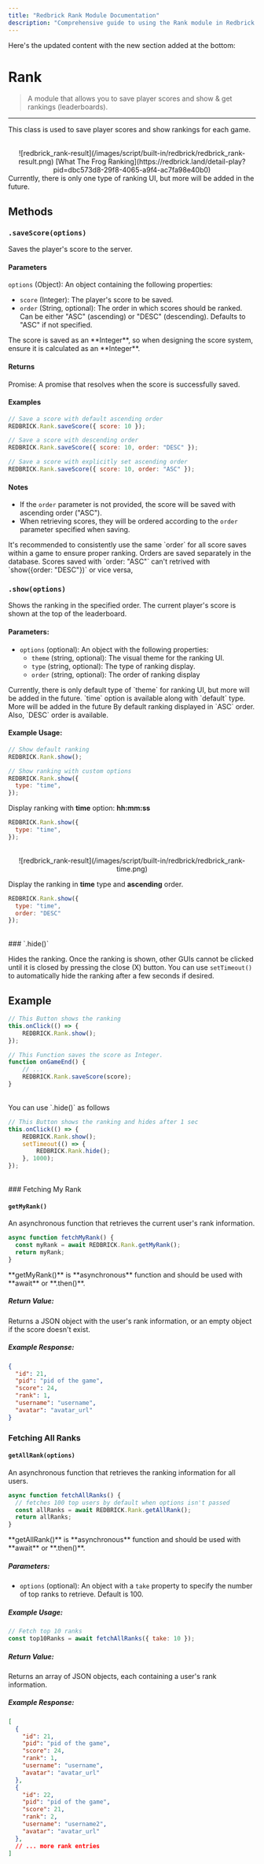 ```yaml
---
title: "Redbrick Rank Module Documentation"
description: "Comprehensive guide to using the Rank module in Redbrick Studios."
---
```

Here's the updated content with the new section added at the bottom:


# Rank

> A module that allows you to save player scores and show & get rankings (leaderboards).

---

This class is used to save player scores and show rankings for each game.

<br/>
<center>
    ![redbrick_rank-result](/images/script/built-in/redbrick/redbrick_rank-result.png)
    [What The Frog Ranking](https://redbrick.land/detail-play?pid=dbc573d8-29f8-4065-a9f4-ac7fa98e40b0)
</center>

<Callout type="info">
  Currently, there is only one type of ranking UI, but more will be added in the future.
</Callout>

## Methods

### `.saveScore(options)`

Saves the player's score to the server.

#### Parameters

`options` (Object): An object containing the following properties:

- `score` (Integer): The player's score to be saved.
- `order` (String, optional): The order in which scores should be ranked. Can be either "ASC" (ascending) or "DESC" (descending). Defaults to "ASC" if not specified.

<Callout type="warning">
    The score is saved as an **Integer**, so when designing the score system, ensure it is calculated as an **Integer**.
</Callout>

#### Returns

Promise: A promise that resolves when the score is successfully saved.

#### Examples

```javascript
// Save a score with default ascending order
REDBRICK.Rank.saveScore({ score: 10 });

// Save a score with descending order
REDBRICK.Rank.saveScore({ score: 10, order: "DESC" });

// Save a score with explicitly set ascending order
REDBRICK.Rank.saveScore({ score: 10, order: "ASC" });
```

#### Notes

- If the `order` parameter is not provided, the score will be saved with ascending order ("ASC").
- When retrieving scores, they will be ordered according to the `order` parameter specified when saving.

<Callout type="info">
    It's recommended to consistently use the same `order` for all score saves within a game to ensure proper ranking.
</Callout>
<Callout type="info">
    Orders are saved separately in the database. Scores saved with `order: "ASC"` can't retrived with `show({order: "DESC"})` or vice versa,
</Callout>

<br/>

### `.show(options)`

Shows the ranking in the specified order. The current player's score is shown at the top of the leaderboard.

#### Parameters:
- `options` (optional): An object with the following properties:
  - `theme` (string, optional): The visual theme for the ranking UI. 
  - `type` (string, optional): The type of ranking display. 
  - `order` (string, optional): The order of ranking display

<Callout type="info">
  Currently, there is only default type of `theme` for ranking UI, but more will be added in the future.
</Callout>
<Callout type="info">
  `time` option is available along with `default` type. More will be added in the future
</Callout>
<Callout type="info">
  By default ranking displayed in `ASC` order. Also, `DESC` order is available.
</Callout>

#### Example Usage:

```javascript
// Show default ranking
REDBRICK.Rank.show();

// Show ranking with custom options
REDBRICK.Rank.show({
  type: "time",
});
```

Display ranking with **time** option: **hh:mm:ss**

```javascript
REDBRICK.Rank.show({
  type: "time",
});
```
<br/>
<center>
    ![redbrick_rank-result](/images/script/built-in/redbrick/redbrick_rank-time.png)
</center>

Display the ranking in **time** type and **ascending** order.

```javascript
REDBRICK.Rank.show({
  type: "time",
  order: "DESC"
});
```
<br/>
### `.hide()`

Hides the ranking. Once the ranking is shown, other GUIs cannot be clicked until it is closed by pressing the close (X) button. You can use `setTimeout()` to automatically hide the ranking after a few seconds if desired.

## Example

```js showLineNumbers copy filename="rank-button" {3}
// This Button shows the ranking
this.onClick(() => {
    REDBRICK.Rank.show();
});
```

```js showLineNumbers copy filename="game-manager" {4}
// This Function saves the score as Integer.
function onGameEnd() {
    // ...
    REDBRICK.Rank.saveScore(score);
}
```

<br/>
You can use `.hide()` as follows

```js showLineNumbers copy filename="rank-button_auto-hide" {3,5}
// This Button shows the ranking and hides after 1 sec
this.onClick(() => {
    REDBRICK.Rank.show();
    setTimeout(() => {
        REDBRICK.Rank.hide();
    }, 1000);
});
```

<br/>
### Fetching My Rank

#### `getMyRank()`

An asynchronous function that retrieves the current user's rank information.

```javascript
async function fetchMyRank() {
  const myRank = await REDBRICK.Rank.getMyRank();
  return myRank;
}
```
<Callout type="warning">
    **getMyRank()** is **asynchronous** function and should be used with **await** or **.then()**.
</Callout>

##### Return Value:
Returns a JSON object with the user's rank information, or an empty object if the score doesn't exist.

##### Example Response:
```json
{
  "id": 21,
  "pid": "pid of the game",
  "score": 24,
  "rank": 1,
  "username": "username",
  "avatar": "avatar_url"
}
```

### Fetching All Ranks

#### `getAllRank(options)`

An asynchronous function that retrieves the ranking information for all users.

```javascript
async function fetchAllRanks() {
  // fetches 100 top users by default when options isn't passed
  const allRanks = await REDBRICK.Rank.getAllRank();
  return allRanks;
}
```
<Callout type="warning">
    **getAllRank()** is **asynchronous** function and should be used with **await** or **.then()**.
</Callout>

##### Parameters:
- `options` (optional): An object with a `take` property to specify the number of top ranks to retrieve. Default is 100.

##### Example Usage:
```javascript
// Fetch top 10 ranks
const top10Ranks = await fetchAllRanks({ take: 10 });
```

##### Return Value:
Returns an array of JSON objects, each containing a user's rank information.

##### Example Response:
```json
[
  {
    "id": 21,
    "pid": "pid of the game",
    "score": 24,
    "rank": 1,
    "username": "username",
    "avatar": "avatar_url"
  },
  {
    "id": 22,
    "pid": "pid of the game",
    "score": 21,
    "rank": 2,
    "username": "username2",
    "avatar": "avatar_url"
  },
  // ... more rank entries
]
```